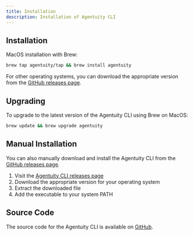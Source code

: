 ```yaml
---
title: Installation
description: Installation of Agentuity CLI
---
```


## Installation

MacOS installation with Brew:

```bash
brew tap agentuity/tap && brew install agentuity
```

For other operating systems, you can download the appropriate version from the [GitHub releases page](https://github.com/agentuity/cli/releases).

## Upgrading

To upgrade to the latest version of the Agentuity CLI using Brew on MacOS:

```bash
brew update && brew upgrade agentuity
```

## Manual Installation

You can also manually download and install the Agentuity CLI from the [GitHub releases page](https://github.com/agentuity/cli/releases).

1. Visit the [Agentuity CLI releases page](https://github.com/agentuity/cli/releases)
2. Download the appropriate version for your operating system
3. Extract the downloaded file
4. Add the executable to your system PATH

## Source Code

The source code for the Agentuity CLI is available on [GitHub](https://github.com/agentuity/cli).